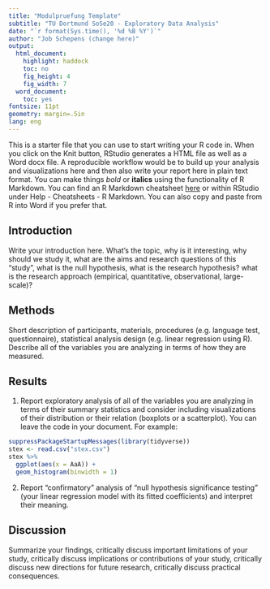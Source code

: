```yaml
---
title: "Modulpruefung Template"
subtitle: "TU Dortmund SoSe20 - Exploratory Data Analysis"
date: "`r format(Sys.time(), '%d %B %Y')`"
author: "Job Schepens (change here)"
output: 
  html_document:
    highlight: haddock
    toc: no
    fig_height: 4
    fig_width: 7
  word_document: 
    toc: yes
fontsize: 11pt
geometry: margin=.5in
lang: eng
---
```


This is a starter file that you can use to start writing your R code in. When you click on the Knit button, RStudio generates a HTML file as well as a Word docx file. A reproducible workflow would be to build up your analysis and visualizations here and then also write your report here in plain text format. You can make things *bold* or **italics** using the functionality of R Markdown. You can find an R Markdown cheatsheet [here](https://raw.githubusercontent.com/rstudio/cheatsheets/master/rmarkdown-2.0.pdf) or within RStudio under Help - Cheatsheets - R Markdown. You can also copy and paste from R into Word if you prefer that. 

## Introduction

Write your introduction here. What's the topic, why is it interesting, why should we study it, what are the aims and research questions of this "study", what is the null hypothesis, what is the research hypothesis? what is the research approach (empirical, quantitative, observational, large-scale)? 


## Methods 

Short description of participants, materials, procedures (e.g. language test, questionnaire), statistical analysis design (e.g. linear regression using R). Describe all of the variables you are analyzing in terms of how they are measured. 

## Results

1. Report exploratory analysis of all of the variables you are analyzing in terms of their summary statistics and consider including visualizations of their distribution or their relation (boxplots or a scatterplot). You can leave the code in your document. For example: 

```r
suppressPackageStartupMessages(library(tidyverse))
stex <- read.csv("stex.csv")
stex %>% 
  ggplot(aes(x = AaA)) + 
  geom_histogram(binwidth = 1)
```


2. Report "confirmatory" analysis of "null hypothesis significance testing" (your linear regression model with its fitted coefficients) and interpret their meaning. 


## Discussion

Summarize your findings, critically discuss important limitations of your study, critically discuss implications or contributions of your study, critically discuss new directions for future research, critically discuss practical consequences. 